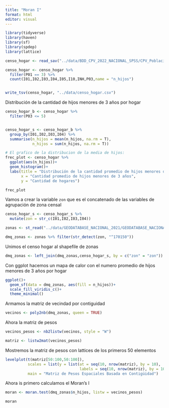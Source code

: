 ```yaml
---
title: "Moran I"
format: html
editor: visual
---
```


```r
library(tidyverse)
library(haven)
library(sf)
library(spdep)
library(lattice)

censo_hogar <- read_sav("../data/BDD_CPV_2022_NACIONAL_SPSS/CPV_Población_2022_Nacional.sav")

censo_hogar <- censo_hogar %>% 
  filter(P01 == 3) %>% 
  count(I01,I02,I03,I04,I05,I10,INH,P03,name = "n_hijos")


write_tsv(censo_hogar, "../data/censo_hogar.csv")
```

Distribución de la cantidad de hijos menores de 3 años por hogar
```r

censo_hogar_b <- censo_hogar %>% 
  filter(P03 <= 5)


censo_hogar_s <- censo_hogar_b %>% 
  group_by(I01,I02,I03,I04) %>%
  summarise(n_hijos = mean(n_hijos, na.rm = T),
            n_hijos = sum(n_hijos, na.rm = T)) 

```

```r

# El grafico de la distribucion de la media de hijos:
frec_plot <- censo_hogar %>% 
  ggplot(aes(n_hijos))+
  geom_histogram()+
  labs(title = "Distribución de la cantidad promedio de hijos menores de 3 años por hogar",
       x = "Cantidad promedio de hijos menores de 3 años",
       y = "Cantidad de hogares")

frec_plot
```
Vamos a crear la variable `zon` que es el concatenado de las variables de agrupación de zona censal
```r
censo_hogar_s <- censo_hogar_s %>% 
  mutate(zon = str_c(I01,I02,I03,I04))

zonas <- st_read("../data/GEODATABASE_NACIONAL_2021/GEODATABASE_NACIONAL_2021.gdb/", layer = "zon_a")

dmq_zonas <- zonas %>% filter(str_detect(zon, "^170150"))

```


Unimos el censo hogar al shapefile de zonas

```r
dmq_zonas <- left_join(dmq_zonas,censo_hogar_s, by = c("zon" = "zon"))


```

Con ggplot hacemos un mapa de calor con el numero promedio de hijos menores de 3 años por hogar

```r
ggplot()+
  geom_sf(data = dmq_zonas, aes(fill = n_hijos))+
  scale_fill_viridis_c()+
  theme_minimal()
```
Armamos la matriz de vecindad por contiguidad
```r
vecinos <- poly2nb(dmq_zonas, queen = TRUE)
```

Ahora la matriz de pesos

```r
vecinos_pesos <- nb2listw(vecinos, style = "W")

matriz <- listw2mat(vecinos_pesos)
```

Mostremos la matriz de pesos con lattices de los primeros 50 elementos
```r
levelplot(t(matriz[50:100,50:100]),
          scales = list(y = list(at = seq(10, nrow(matriz), by = 10),
                                 labels = seq(10, nrow(matriz), by = 10))),
          main = "Matriz de Pesos Espaciales Basada en Contigüidad")
```

Ahora is primero calculamos el Moran's I

```r


moran <- moran.test(dmq_zonas$n_hijos, listw = vecinos_pesos)

moran
```

